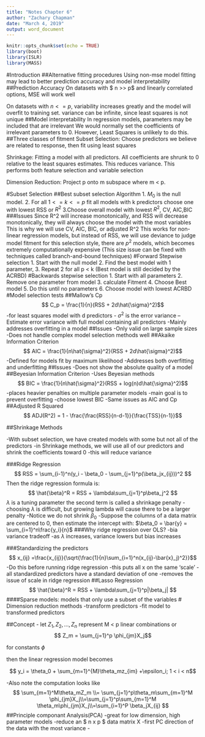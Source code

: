---
title: "Notes Chapter 6"
author: "Zachary Chapman"
date: "March 4, 2019"
output: word_document
---

```{r setup, include=FALSE}
knitr::opts_chunk$set(echo = TRUE)
library(boot)
library(ISLR)
library(MASS)
```
#Introduction
##Alternative fitting procedures
Using non-mse model fitting may lead to better prediction accuracy and model interpretability
##Prediction Accuracy
On datasets with $ n >> p$ and linearly correlated options, MSE will work well

On datasets with $n <= p$, variability increases greatly and the model will overfit to training set.
variance can be infinite, since least squares is not unique
##Model interpretability
In regression models, parameters may be included that are irrelevant
We would normally set the coefficients of irrelevant parameters to 0. However, Least Squares is unlikely to do this.
##Three classes of fitment
Subset Selection: Choose predictors we believe are related to response, then fit using least squares

Shrinkage: Fitting a model with all predictors. All coefficients are shrunk to 0 relative to the least squares estimates. This reduces variance. This performs both feature selection and variable selection

Dimension Reduction: Project p onto m subspace where m < p.

#Subset Selection
##Best subset selection
Algorithm
1. $M_0$ is the null model.
2. For all $1 <= k <= p$
  fit all models with k predictors
  choose one with lowest RSS or $R^2$
3.Choose overall model with lowest $R^2$, CV, AIC,BIC
###Issues
Since R^2 will increase monotonically, and RSS will decrease monotonically, they will always choose the model with the most variables
This is why we will use CV, AIC, BIC, or adjusted R^2
This works for non-linear regression models, but instead of RSS, we will use deviance to judge model fitment
for this selection style, there are $p^2$ models, which becomes extremely computationally expensive
(This size issue can be fixed with techniques called branch-and-bound techniques)
#Forward Stepwise selection
1. Start with the null model
2. Find the best model with 1 parameter,
3. Repeat 2 for all p < k
(Best model is still decided by the ACRBD)
#Backwards stepwise selection
1. Start with all parameters
2. Remove one parameter from model
3. calculate Fitment
4. Choose Best model
5. Do this until no parameters
6. Choose model with lowest ACRBD
#Model selection tests
##Mallow's Cp
$$ C_p = \frac{1}{n}(RSS + 2d\hat{\sigma}^2)$$
-for least squares model with d predictors
- $\sigma^2$ is the error variance
--Estimate error variance with full model containing all predictors
-Mainly addresses overfitting in a model
##Issues
-Only valid on large sample sizes
-Does not handle complex model selection methods well
##Akaike Information Criterion
$$ AIC = \frac{1}{n\hat{\sigma}^2}(RSS + 2d\hat{\sigma}^2)$$
-Defined for models fit by maximum likelihood
-Addresses both overfitting and underfitting
##Issues
-Does not show the absolute quality of a model
##Beyesian Information Criterion
-Uses Beyesian methods 
$$ BIC = \frac{1}{n\hat{\sigma}^2}(RSS + log(n)d\hat{\sigma}^2)$$
-places heavier penalties on multiple parameter models
-main goal is to prevent overfitting
-choose lowest BIC
-Same issues as AIC and Cp
##Adjusted R Squared
$$ ADJ(R^2) = 1 - \frac{\frac{RSS}{n-d-1}}{\frac{TSS}{n-1}}$$

##Shrinkage Methods

-With subset selection, we have created models with some but not all of the predictors
-in Shrinkage methods, we will use all of our predictors and shrink the coefficients toward 0
-this will reduce variance

###Ridge Regression
$$ RSS = \sum_{i-1}^n(y_i - \beta_0 - \sum_{j=1}^p(\beta_jx_{ij}))^2
$$
Then the ridge regression formula is:
$$ \hat{\beta}^R = RSS + \lambda\sum_{j=1}^p\beta_j^2
$$
$\lambda$ is a tuning parameter
the second term is called a shrinkage penalty
-choosing $\lambda$ is difficult, but growing lambda will cause there to be a larger penalty
-Notice we do not shrink $\beta_0$
-Suppose the columns of a data matrix are centered to 0, then estimate the intercept with: $\beta_0 = \bar{y} = \sum_{i=1}^n\frac{y_i}{n}$
###Why ridge regression over OLS?
-bia variance tradeoff
-as $\lambda$ increases, variance lowers but bias increases

###Standardizing the predictors
$$ x_{ij} =\frac{x_{ij}}{\sqrt{\frac{1}{n}\sum_{i=1}^n(x_{ij}-\bar{x}_j)^2}}$$
-Do this before running ridge regression
-this puts all x on the same 'scale'
-all standardized predictors have a standard deviation of one
-removes the issue of scale in ridge regression
##Lasso Regression
$$ \hat{\beta}^R = RSS + \lambda\sum_{j=1}^p|\beta_j|
$$
####Sparse models: models that only use a subset of the variables
# Dimension reduction methods
-transform predictors
-fit model to transformed predictors

##Concept
- let $Z_1, Z_2, ... ,Z_n$ represent M < p linear combinations or $$ Z_m = \sum_{j=1}^p \phi_{jm}X_j$$

for constants $\phi$

then the linear regression model becomes

$$ y_i = \theta_0 + \sum_{m=1}^{M}\theta_mz_{im} +\epsilon_i; 1 < i < n$$

-Also note the computation looks like
$$ \sum_{m=1}^M\theta_mZ_m \\= \sum_{j=1}^p\theta_m\sum_{m=1}^M \phi_{jm}X_j\\=\sum_{j=1}^p\sum_{m=1}^M \theta_m\phi_{jm}X_j\\=\sum_{i=1}^P \beta_jX_{ij}
$$
##Principle componant Analysis(PCA)
-great for low dimension, high parameter models
-reduce an $ n x p $ data matrix X
-first PC direction of the data with the most variance
-






